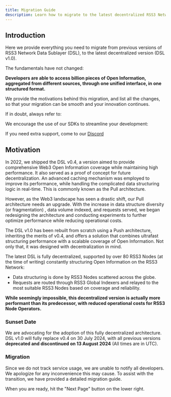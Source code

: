 ```yaml
---
title: Migration Guide
description: Learn how to migrate to the latest decentralized RSS3 Network.
---
```


## Introduction

Here we provide everything you need to migrate from previous versions of RSS3 Network Data Sublayer (DSL), to the latest decentralized version (DSL v1.0).

The fundamentals have not changed: 

**Developers are able to access billion pieces of Open Information, aggregated from different sources, through one unified interface, in one structured format.**

We provide the motivations behind this migration, and list all the changes, so that your migration can be smooth and your innovation continues.

If in doubt, always refer to:

<Card
    href="./api"
    title="API Reference"
    description="RSS3 Data Sublayer API."
/>

We encourage the use of our SDKs to streamline your development:

<Card
    href="./sdk"
    title="Available SDKs"
    description="SDKs for building with RSS3."
/>

<Callout>If you need extra support, come to our [Discord](https://link.rss3.io/discord)</Callout>

## Motivation

In 2022, we shipped the DSL v0.4, a version aimed to provide comprehensive Web3 Open Information coverage while maintaining high performance. It also served as a proof of concept for future decentralization. An advanced caching mechanism was employed to improve its performance, while handling the complicated data structuring logic in real-time. This is commonly known as the Pull architecture.

However, as the Web3 landscape has seen a drastic shift, our Pull architecture needs an upgrade. With the increase in data structure diversity (or fragmentation) , data volume indexed, and requests served, we began redesigning the architecture and conducting experiments to further optimize performance while reducing operational costs.

The DSL v1.0 has been rebuilt from scratch using a Push architecture, inheriting the merits of v0.4, and offers a solution that combines ultrafast structuring performance with a scalable coverage of Open Information. Not only that, it was designed with decentralization in mind.

The latest DSL is fully decentralized, supported by over 80 RSS3 Nodes (at the time of writing) constantly structuring Open Information on the RSS3 Network:

- Data structuring is done by RSS3 Nodes scattered across the globe.
- Requests are routed through RSS3 Global Indexers and relayed to the most suitable RSS3 Nodes based on coverage and reliability.

**While seemingly impossible, this decentralized version is actually more performant than its predecessor, with reduced operational costs for RSS3 Node Operators.**

### Sunset Date

We are advocating for the adoption of this fully decentralized architecture. DSL v1.0 will fully replace v0.4 on 30 July 2024, with all previous versions **deprecated and discontinued on 13 August 2024** (All times are in UTC).

### Migration

Since we do not track service usage, we are unable to notify all developers. We apologize for any inconvenience this may cause. To assist with the transition, we have provided a detailed migration guide.

When you are ready, hit the "Next Page" button on the lower right.